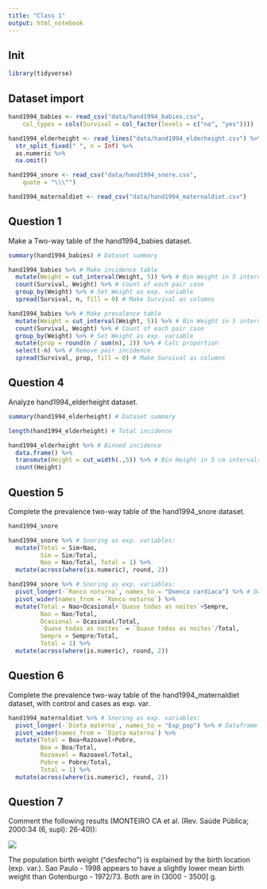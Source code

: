 ```yaml
---
title: "Class 1"
output: html_notebook
---
```


## Init

```r
library(tidyverse)
```

## Dataset import

```r
hand1994_babies <- read_csv("data/hand1994_babies.csv", 
    col_types = cols(Survival = col_factor(levels = c("no", "yes"))))

hand1994_elderheight <- read_lines("data/hand1994_elderheight.csv") %>%
  str_split_fixed(" ", n = Inf) %>%
  as.numeric %>%
  na.omit()

hand1994_snore <- read_csv("data/hand1994_snore.csv", 
    quote = "\\\"")

hand1994_maternaldiet <- read_csv("data/hand1994_maternaldiet.csv")
```

## Question 1

Make a Two-way table of the hand1994_babies dataset.

```r
summary(hand1994_babies) # Dataset summary
```

```r
hand1994_babies %>% # Make incidence table
  mutate(Weight = cut_interval(Weight, 5)) %>% # Bin Weight in 5 intervals
  count(Survival, Weight) %>% # Count of each pair case
  group_by(Weight) %>% # Set Weight as exp. variable
  spread(Survival, n, fill = 0) # Make Survival as columns
```

```r
hand1994_babies %>% # Make prevalence table
  mutate(Weight = cut_interval(Weight, 5)) %>% # Bin Weight in 5 intervals
  count(Survival, Weight) %>% # Count of each pair case
  group_by(Weight) %>% # Set Weight as exp. variable
  mutate(prop = round(n / sum(n), 2)) %>% # Calc proportion
  select(-n) %>% # Remove pair incidence
  spread(Survival, prop, fill = 0) # Make Survival as columns
```

## Question 4

Analyze hand1994_elderheight dataset.

```r
summary(hand1994_elderheight) # Dataset summary
```

```r
length(hand1994_elderheight) # Total incidence
```

```r
hand1994_elderheight %>% # Binned incidence
  data.frame() %>%
  transmute(Height = cut_width(.,5)) %>% # Bin Height in 5 cm intervals
  count(Height)
```

## Question 5

Complete the prevalence two-way table of the hand1994_snore dataset.

```r
hand1994_snore
```

```r
hand1994_snore %>% # Snoring as exp. variables:
  mutate(Total = Sim+Nao,
         Sim = Sim/Total,
         Nao = Nao/Total, Total = 1) %>%
  mutate(across(where(is.numeric), round, 2))
```

```r
hand1994_snore %>% # Snoring as exp. variables:
  pivot_longer(-`Ronco noturno`, names_to = "Doenca cardiaca") %>% # Dataframe rotation
  pivot_wider(names_from = `Ronco noturno`) %>%
  mutate(Total = Nao+Ocasional+`Quase todas as noites`+Sempre,
         Nao = Nao/Total,
         Ocasional = Ocasional/Total,
         `Quase todas as noites` = `Quase todas as noites`/Total,
         Sempre = Sempre/Total,
         Total = 1) %>%
  mutate(across(where(is.numeric), round, 2))
```

## Question 6

Complete the prevalence two-way table of the hand1994_maternaldiet dataset, with control and cases as exp. var.

```r
hand1994_maternaldiet %>% # Snoring as exp. variables:
  pivot_longer(-`Dieta materna`, names_to = "Exp_pop") %>% # Dataframe rotation
  pivot_wider(names_from = `Dieta materna`) %>%
  mutate(Total = Boa+Razoavel+Pobre,
         Boa = Boa/Total,
         Razoavel = Razoavel/Total,
         Pobre = Pobre/Total,
         Total = 1) %>%
  mutate(across(where(is.numeric), round, 2))
```

## Question 7

Comment the following results (MONTEIRO CA et al. (Rev. Saúde Pública; 2000:34 (6, supl): 26-40)):

![](support/tab-c1-q7.png)

The population birth weight ("desfecho") is explained by the birth location (exp. var.). Sao Paulo - 1998 appears to have a slightly lower mean birth weight than Gotenburgo - 1972/73. Both are in (3000 - 3500] g.
